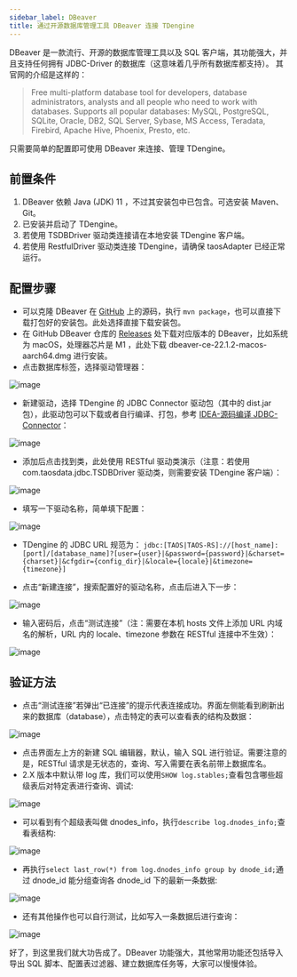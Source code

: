 ```yaml
---
sidebar_label: DBeaver
title: 通过开源数据库管理工具 DBeaver 连接 TDengine
---
```


DBeaver 是一款流行、开源的数据库管理工具以及 SQL 客户端，其功能强大，并且支持任何拥有 JDBC-Driver 的数据库（这意味着几乎所有数据库都支持）。
其官网的介绍是这样的：
>Free multi-platform database tool for developers, database administrators, analysts and all people who need to work with databases. Supports all popular databases: MySQL, PostgreSQL, SQLite, Oracle, DB2, SQL Server, Sybase, MS Access, Teradata, Firebird, Apache Hive, Phoenix, Presto, etc.

只需要简单的配置即可使用 DBeaver 来连接、管理 TDengine。

## 前置条件
1. DBeaver 依赖 Java (JDK) 11 ，不过其安装包中已包含。可选安装 Maven、Git。
2. 已安装并启动了 TDengine。
3. 若使用 TSDBDriver 驱动类连接请在本地安装 TDengine 客户端。
4. 若使用 RestfulDriver 驱动类连接 TDengine，请确保 taosAdapter 已经正常运行。

## 配置步骤
- 可以克隆 DBeaver 在 [GitHub](https://github.com/dbeaver/dbeaver) 上的源码，执行 `mvn package`，也可以直接下载打包好的安装包。此处选择直接下载安装包。
- 在 GitHub DBeaver 仓库的 [Releases](https://github.com/dbeaver/dbeaver/releases) 处下载对应版本的 DBeaver，比如系统为 macOS，处理器芯片是 M1 ，此处下载  dbeaver-ce-22.1.2-macos-aarch64.dmg 进行安装。
- 点击数据库标签，选择驱动管理器：

![image](https://user-images.githubusercontent.com/70138133/181191577-7bb91c96-b4fc-455f-9f6c-545993f0a445.png)

- 新建驱动，选择 TDengine 的 JDBC Connector 驱动包（其中的 dist.jar 包），此驱动包可以下载或者自行编译、打包，参考 [IDEA-源码编译 JDBC-Connector](https://docs.taosdata.com/2.4/third-party/IDEA#%E6%BA%90%E7%A0%81%E7%BC%96%E8%AF%91-jdbc-connector)：

![image](https://user-images.githubusercontent.com/70138133/181191709-fcc3faa3-cfe9-4b0b-8c1b-5074c9411c8b.png)

- 添加后点击找到类，此处使用 RESTful 驱动类演示（注意：若使用 com.taosdata.jdbc.TSDBDriver 驱动类，则需要安装 TDengine 客户端）：

![image](https://user-images.githubusercontent.com/70138133/181191776-fc1ab7ff-b323-4913-92d7-aa5a10a5a6d8.png)

- 填写一下驱动名称，简单填下配置：

![image](https://user-images.githubusercontent.com/70138133/181191846-2c16b98a-c171-4936-a894-3fdaf96cfba1.png)

- TDengine 的 JDBC URL 规范为：
`jdbc:[TAOS|TAOS-RS]://[host_name]:[port]/[database_name]?[user={user}|&password={password}|&charset={charset}|&cfgdir={config_dir}|&locale={locale}|&timezone={timezone}]`

- 点击“新建连接”，搜索配置好的驱动名称，点击后进入下一步：

![image](https://user-images.githubusercontent.com/70138133/181191887-cc13a397-64a0-4dfc-b42f-d65608e71eae.png)

- 输入密码后，点击“测试连接”（注：需要在本机 hosts 文件上添加 URL 内域名的解析，URL 内的 locale、timezone 参数在 RESTful 连接中不生效）：

![image](https://user-images.githubusercontent.com/70138133/181191921-e5a05f93-0ef5-45fb-8707-5697bcdef64b.png) 

## 验证方法
- 点击“测试连接”若弹出“已连接”的提示代表连接成功。界面左侧能看到刷新出来的数据库（database），点击特定的表可以查看表的结构及数据：

![image](https://user-images.githubusercontent.com/70138133/181192410-e7509c1a-0f9c-4282-a69a-82685e659fd7.png)

- 点击界面左上方的新建 SQL 编辑器，默认，输入 SQL 进行验证。需要注意的是，RESTful 请求是无状态的，查询、写入需要在表名前带上数据库名。
- 2.X 版本中默认带 log 库，我们可以使用`SHOW log.stables;`查看包含哪些超级表后对特定表进行查询、调试:

![image](https://user-images.githubusercontent.com/70138133/181192488-727c3c1d-906a-4fbe-bd2e-41678d5e1627.png)

- 可以看到有个超级表叫做 dnodes_info，执行`describe log.dnodes_info;`查看表结构:

![image](https://user-images.githubusercontent.com/70138133/181192651-0adaafeb-c7ff-4d02-93b4-e1e3aebb39ea.png)

- 再执行`select last_row(*) from log.dnodes_info group by dnode_id;`通过 dnode_id 能分组查询各 dnode_id 下的最新一条数据:

![image](https://user-images.githubusercontent.com/70138133/181192918-e71d6482-3901-4b14-956c-2894658e2b67.png)

- 还有其他操作也可以自行测试，比如写入一条数据后进行查询：

![image](https://user-images.githubusercontent.com/70138133/181192959-27b8ded5-9719-424a-ae08-3b5635dd7fbf.png)

好了，到这里我们就大功告成了。DBeaver 功能强大，其他常用功能还包括导入导出 SQL 脚本、配置表过滤器、建立数据库任务等，大家可以慢慢体验。

